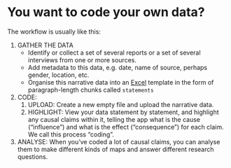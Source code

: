 # You want to code your own data?

The workflow is usually like this:

1. GATHER THE DATA
   - Identify or collect a set of several reports or a set of several interviews from one or more sources.
   - Add metadata to this data, e.g. date, name of source, perhaps gender, location, etc. 
   - Organise this narrative data into an [Excel](#ximport) template in the form of paragraph-length chunks called `statements`
2. CODE:
   1. UPLOAD: Create a new empty file and upload the narrative data.
   2. HIGHLIGHT: View your data statement by statement, and highlight any causal claims within it, telling the app what is the cause ("influence") and what is the effect ("consequence") for each claim. We call this process "coding".
3. ANALYSE: When you've coded a lot of causal claims, you can analyse them to make different kinds of maps and answer different research questions.
